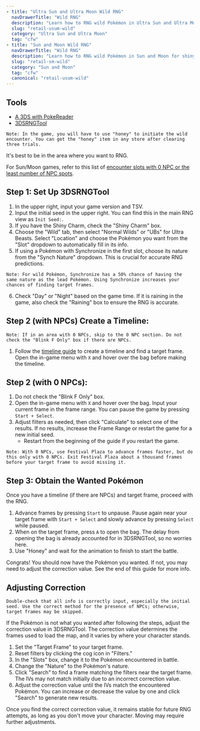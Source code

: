 ```yaml
---
- title: "Ultra Sun and Ultra Moon Wild RNG"
  navDrawerTitle: "Wild RNG"
  description: "Learn how to RNG wild Pokémon in Ultra Sun and Ultra Moon for shiny and high-IV results."
  slug: "retail-usum-wild"
  category: "Ultra Sun and Ultra Moon"
  tag: "cfw"
- title: "Sun and Moon Wild RNG"
  navDrawerTitle: "Wild RNG"
  description: "Learn how to RNG wild Pokémon in Sun and Moon for shiny and high-IV results."
  slug: "retail-sm-wild"
  category: "Sun and Moon"
  tag: "cfw"
  canonical: "retail-usum-wild"
---
```


## Tools

- [A 3DS with PokeReader](/install-pokereader)
- [3DSRNGTool](https://github.com/wwwwwwzx/3DSRNGTool/releases)

```
Note: In the game, you will have to use "honey" to initiate the wild encounter. You can get the "honey" item in any store after clearing three trials.
```

It's best to be in the area where you want to RNG.

For Sun/Moon games, refer to this list of [encounter slots with 0 NPC or the least number of NPC spots](http://pokerng.forumcommunity.net/?t=59613020).

## Step 1: Set Up 3DSRNGTool

1. In the upper right, input your game version and TSV.
2. Input the initial seed in the upper right. You can find this in the main RNG view as `Init Seed:`.
3. If you have the Shiny Charm, check the "Shiny Charm" box.
4. Choose the "Wild" tab, then select "Normal Wilds" or "UBs" for Ultra Beasts. Select "Location" and choose the Pokémon you want from the "Slot" dropdown to automatically fill in its info.
5. If using a Pokémon with Synchronize in the first slot, choose its nature from the "Synch Nature" dropdown. This is crucial for accurate RNG predictions.

```
Note: For wild Pokémon, Synchronize has a 50% chance of having the same nature as the lead Pokémon. Using Synchronize increases your chances of finding target frames.
```

6. Check "Day" or "Night" based on the game time. If it is raining in the game, also check the "Raining" box to ensure the RNG is accurate.

## Step 2 (with NPCs) Create a Timeline:

```
Note: If in an area with 0 NPCs, skip to the 0 NPC section. Do not check the "Blink F Only" box if there are NPCs.
```

1. Follow the [timeline guide](/retail-usum-timeline) to create a timeline and find a target frame. Open the in-game menu with `X` and hover over the bag before making the timeline.

## Step 2 (with 0 NPCs):

1. Do not check the "Blink F Only" box.
2. Open the in-game menu with `X` and hover over the bag. Input your current frame in the frame range. You can pause the game by pressing `Start + Select`.
3. Adjust filters as needed, then click "Calculate" to select one of the results. If no results, increase the Frame Range or restart the game for a new initial seed.
   - Restart from the beginning of the guide if you restart the game.

```
Note: With 0 NPCs, use Festival Plaza to advance frames faster, but do this only with 0 NPCs. Exit Festival Plaza about a thousand frames before your target frame to avoid missing it.
```

## Step 3: Obtain the Wanted Pokémon

Once you have a timeline (if there are NPCs) and target frame, proceed with the RNG.

1. Advance frames by pressing `Start` to unpause. Pause again near your target frame with `Start + Select` and slowly advance by pressing `Select` while paused.
2. When on the target frame, press `A` to open the bag. The delay from opening the bag is already accounted for in 3DSRNGTool, so no worries here.
3. Use "Honey" and wait for the animation to finish to start the battle.

Congrats! You should now have the Pokémon you wanted. If not, you may need to adjust the correction value. See the end of this guide for more info.

## Adjusting Correction

```
Double-check that all info is correctly input, especially the initial seed. Use the correct method for the presence of NPCs; otherwise, target frames may be skipped.
```

If the Pokémon is not what you wanted after following the steps, adjust the correction value in 3DSRNGTool. The correction value determines the frames used to load the map, and it varies by where your character stands.

1. Set the "Target Frame" to your target frame.
2. Reset filters by clicking the cog icon in "Filters."
3. In the "Slots" box, change it to the Pokémon encountered in battle.
4. Change the "Nature" to the Pokémon's nature.
5. Click "Search" to find a frame matching the filters near the target frame. The IVs may not match initially due to an incorrect correction value.
6. Adjust the correction value until the IVs match the encountered Pokémon. You can increase or decrease the value by one and click "Search" to generate new results.

Once you find the correct correction value, it remains stable for future RNG attempts, as long as you don't move your character. Moving may require further adjustments.
